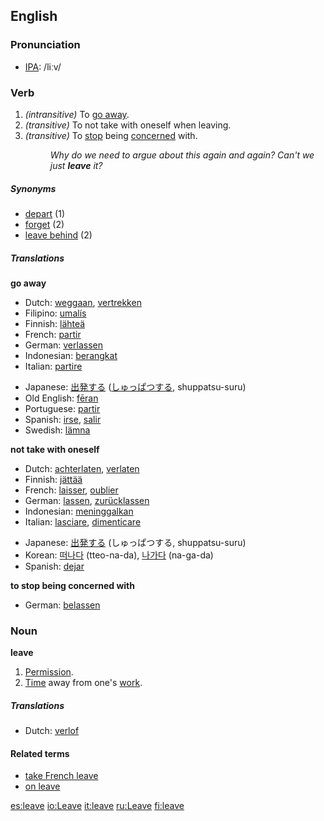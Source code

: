 ==English==

{{rank|English|sure|indeed|319|leave|rest|open|therefore}}

=== Pronunciation ===
*[[w:IPA|IPA]]: /liːv/

=== Verb ===
{{irregverb|'''to leave'''|'''[[leaves]]'''|'''[[left]]'''|'''[[left]]'''|'''[[leaving]]'''}}

#''(intransitive)'' To [[go away]].
#''(transitive)'' To not take with oneself when leaving.
#''(transitive)'' To [[stop]] being [[concerned]] with.
#:''Why do we need to argue about this again and again? Can't we just '''leave''' it?''

===== Synonyms =====
*[[depart]] (1)
*[[forget]] (2)
*[[leave behind]] (2)

===== Translations =====
'''go away'''
{{top}}
*Dutch: [[weggaan]], [[vertrekken]]
*Filipino: [[umalís]]
*Finnish: [[lähteä]]
*French: [[partir]]
*German: [[verlassen]]
*Indonesian: [[berangkat]]
*Italian: [[partire]]
{{mid}}
*Japanese: [[出発]]する ([[しゅっぱつ]]する, shuppatsu-suru)
*Old English: [[feran|fēran]]
*Portuguese: [[partir]]
*Spanish: [[irse]], [[salir]]
*Swedish: [[lämna]]
{{bottom}}

'''not take with oneself'''
{{top}}
*Dutch: [[achterlaten]], [[verlaten]]
*Finnish: [[jättää]]
*French: [[laisser]], [[oublier]]
*German: [[lassen]], [[zurücklassen]]
*Indonesian: [[tinggal|meninggalkan]]
*Italian: [[lasciare]], [[dimenticare]]
{{mid}}
*Japanese: [[出発]]する (しゅっぱつする, shuppatsu-suru)
*Korean: [[떠나다]] (tteo-na-da), [[나가다]] (na-ga-da)
*Spanish: [[dejar]]
{{bottom}}

'''to stop being concerned with'''
{{top}}
*German: [[belassen]]
{{mid}}
{{bottom}}

===Noun===
'''leave'''

#[[permission|Permission]].
#[[time|Time]] away from one's [[work]].

===== Translations =====
{{top}}
*Dutch: [[verlof]]
{{bottom}}

====Related terms====
*[[take French leave]]
*[[on leave]]

[[es:leave]]
[[io:Leave]]
[[it:leave]]
[[ru:Leave]]
[[fi:leave]]